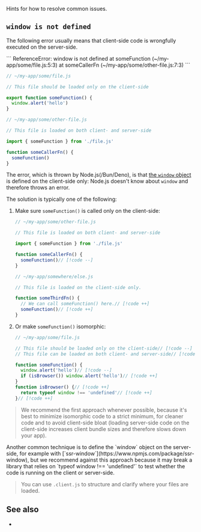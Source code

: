 
Hints for how to resolve common issues.


## `window is not defined`

The following error usually means that client-side code is wrongfully executed on the server-side.

<CodeBlockTransformer lineBreak="white-space">
```
ReferenceError: window is not defined
    at someFunction (~/my-app/some/file.js:5:3)
    at someCallerFn (~/my-app/some/other-file.js:7:3)
```
</CodeBlockTransformer>

```js
// ~/my-app/some/file.js

// This file should be loaded only on the client-side

export function someFunction() {
  window.alert('hello')
}
```

```js
// ~/my-app/some/other-file.js

// This file is loaded on both client- and server-side

import { someFunction } from './file.js'

function someCallerFn() {
  someFunction()
}
```

The error, which is thrown by Node.js(/Bun/Deno), is that [the `window` object](https://developer.mozilla.org/en-US/docs/Web/API/Window) is defined on the client-side only: Node.js doesn't know about `window` and therefore throws an error.

The solution is typically one of the following:
1. Make sure `someFunction()` is called only on the client-side:
   ```js
   // ~/my-app/some/other-file.js

   // This file is loaded on both client- and server-side

   import { someFunction } from './file.js'

   function someCallerFn() {
     someFunction()// [!code --]
   }
   ```
   ```js
   // ~/my-app/somewhere/else.js

   // This file is loaded on the client-side only.

   function someThirdFn() {
     // We can call someFunction() here.// [!code ++]
     someFunction()// [!code ++]
   }
   ```
1. Or make `someFunction()` <Link href="/glossary#isomorphic">isomorphic</Link>:
   ```js
   // ~/my-app/some/file.js

   // This file should be loaded only on the client-side// [!code --]
   // This file can be loaded on both client- and server-side// [!code ++]

   function someFunction() {
     window.alert('hello')// [!code --]
     if (isBrowser()) window.alert('hello')// [!code ++]
   }
   function isBrowser() {// [!code ++]
     return typeof window !== 'undefined'// [!code ++]
   }// [!code ++]
   ```

> We recommend the first approach whenever possible, because it's best to minimize isomorphic code to a strict minimum, for cleaner code and to avoid client-side bloat (loading server-side code on the client-side increases client bundle sizes and therefore slows down your app).

<Warning>
Another common technique is to define the `window` object on the server-side, for example with [`ssr-window`](https://www.npmjs.com/package/ssr-window), but we recommend against this approach because it may break a library that relies on `typeof window !== 'undefined'` to test whether the code is running on the client or server-side.
</Warning>

> You can use <Link href="/file-env">`.client.js`</Link> to structure and clarify where your files are loaded.


## See also

- <Link href="/broken-npm-package" />
